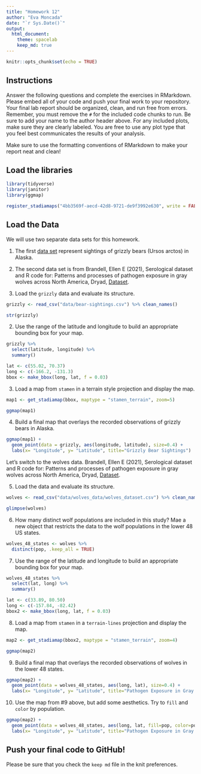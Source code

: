 ```yaml
---
title: "Homework 12"
author: "Eva Moncada"
date: "`r Sys.Date()`"
output:
  html_document: 
    theme: spacelab
    keep_md: true
---
```


```r
knitr::opts_chunk$set(echo = TRUE)
```

## Instructions
Answer the following questions and complete the exercises in RMarkdown. Please embed all of your code and push your final work to your repository. Your final lab report should be organized, clean, and run free from errors. Remember, you must remove the `#` for the included code chunks to run. Be sure to add your name to the author header above. For any included plots, make sure they are clearly labeled. You are free to use any plot type that you feel best communicates the results of your analysis.  

Make sure to use the formatting conventions of RMarkdown to make your report neat and clean!  

## Load the libraries  
```r
library(tidyverse)
library(janitor)
library(ggmap)
``` 

```r
register_stadiamaps("4bb3569f-aecd-42d8-9721-de9f3992e630", write = FALSE)
```


## Load the Data
We will use two separate data sets for this homework.  

1. The first [data set](https://rcweb.dartmouth.edu/~f002d69/workshops/index_rspatial.html) represent sightings of grizzly bears (Ursos arctos) in Alaska.  

2. The second data set is from Brandell, Ellen E (2021), Serological dataset and R code for: Patterns and processes of pathogen exposure in gray wolves across North America, Dryad, [Dataset](https://doi.org/10.5061/dryad.5hqbzkh51).  

1. Load the `grizzly` data and evaluate its structure.  

```r
grizzly <- read_csv("data/bear-sightings.csv") %>% clean_names() 
```

```r
str(grizzly)
```

2. Use the range of the latitude and longitude to build an appropriate bounding box for your map. 

```r
grizzly %>% 
  select(latitude, longitude) %>% 
  summary()
```

```r
lat <- c(55.02, 70.37)
long <- c(-166.2, -131.3)
bbox <- make_bbox(long, lat, f = 0.03)
```

3. Load a map from `stamen` in a terrain style projection and display the map.  

```r
map1 <- get_stadiamap(bbox, maptype = "stamen_terrain", zoom=5)
```
```r
ggmap(map1)
```

4. Build a final map that overlays the recorded observations of grizzly bears in Alaska.  

```r
ggmap(map1) + 
  geom_point(data = grizzly, aes(longitude, latitude), size=0.4) +
  labs(x= "Longitude", y= "Latitude", title="Grizzly Bear Sightings")
```

Let's switch to the wolves data. Brandell, Ellen E (2021), Serological dataset and R code for: Patterns and processes of pathogen exposure in gray wolves across North America, Dryad, [Dataset](https://doi.org/10.5061/dryad.5hqbzkh51).  

5. Load the data and evaluate its structure.  

```r
wolves <- read_csv("data/wolves_data/wolves_dataset.csv") %>% clean_names()
```

```r
glimpse(wolves)
```

6. How many distinct wolf populations are included in this study? Mae a new object that restricts the data to the wolf populations in the lower 48 US states.  

```r
wolves_48_states <- wolves %>% 
  distinct(pop, .keep_all = TRUE)
```

7. Use the range of the latitude and longitude to build an appropriate bounding box for your map. 

```r
wolves_48_states %>% 
  select(lat, long) %>% 
  summary()
```


```r
lat <- c(33.89, 80.50)
long <- c(-157.84, -82.42)
bbox2 <- make_bbox(long, lat, f = 0.03)
```

8.  Load a map from `stamen` in a `terrain-lines` projection and display the map.  

```r
map2 <- get_stadiamap(bbox2, maptype = "stamen_terrain", zoom=4)
```
```r
ggmap(map2)
```

9. Build a final map that overlays the recorded observations of wolves in the lower 48 states.  

```r
ggmap(map2) + 
  geom_point(data = wolves_48_states, aes(long, lat), size=0.4) +
  labs(x= "Longitude", y= "Latitude", title="Pathogen Exposure in Gray Wolves")
```

10. Use the map from #9 above, but add some aesthetics. Try to `fill` and `color` by population.  

```r
ggmap(map2) + 
  geom_point(data = wolves_48_states, aes(long, lat, fill=pop, color=pop), size=1) +
  labs(x= "Longitude", y= "Latitude", title="Pathogen Exposure in Gray Wolves")
```

## Push your final code to GitHub!
Please be sure that you check the `keep md` file in the knit preferences. 